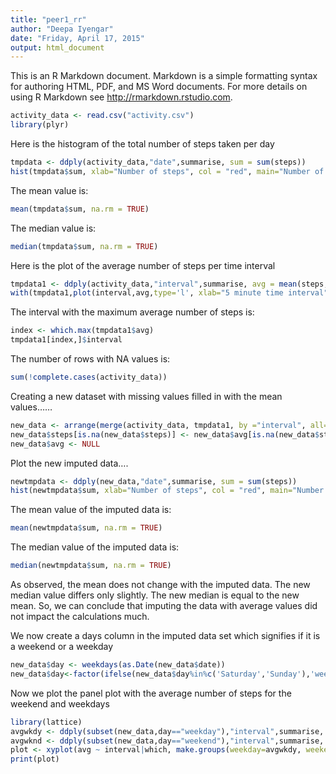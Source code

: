 ```yaml
---
title: "peer1_rr"
author: "Deepa Iyengar"
date: "Friday, April 17, 2015"
output: html_document
---
```


This is an R Markdown document. Markdown is a simple formatting syntax for authoring HTML, PDF, and MS Word documents. For more details on using R Markdown see <http://rmarkdown.rstudio.com>.


```r
activity_data <- read.csv("activity.csv")
library(plyr)
```
Here is the histogram of the total number of steps taken per day

```r
tmpdata <- ddply(activity_data,"date",summarise, sum = sum(steps))
hist(tmpdata$sum, xlab="Number of steps", col = "red", main="Number of steps per day")
```

The mean value is:

```r
mean(tmpdata$sum, na.rm = TRUE)
```
The median value is:

```r
median(tmpdata$sum, na.rm = TRUE)
```
Here is the plot of the average number of steps per time interval
```r
tmpdata1 <- ddply(activity_data,"interval",summarise, avg = mean(steps, na.rm=TRUE))
with(tmpdata1,plot(interval,avg,type='l', xlab="5 minute time interval",ylab="Average steps"))
```

The interval with the maximum average number of steps is:
``` r
index <- which.max(tmpdata1$avg)
tmpdata1[index,]$interval
```
The number of rows with NA values is:
``` r
sum(!complete.cases(activity_data))
```
Creating a new dataset with missing values filled in with the mean values......
``` r
new_data <- arrange(merge(activity_data, tmpdata1, by ="interval", all=TRUE), date)
new_data$steps[is.na(new_data$steps)] <- new_data$avg[is.na(new_data$steps)]
new_data$avg <- NULL
```
Plot the new imputed data....
``` r
newtmpdata <- ddply(new_data,"date",summarise, sum = sum(steps))
hist(newtmpdata$sum, xlab="Number of steps", col = "red", main="Number of steps per day (imputed data)")
```

The mean value of the imputed data is:

```r
mean(newtmpdata$sum, na.rm = TRUE)
```
The median value of the imputed data is:

```r
median(newtmpdata$sum, na.rm = TRUE)
```

As observed, the mean does not change with the imputed data. The new median value differs only slightly. The new median is equal to the new mean. So, we can conclude that imputing the data with average values did not impact the calculations much.

We now create a days column in the imputed data set which signifies if it is a weekend or a weekday
```r
new_data$day <- weekdays(as.Date(new_data$date))
new_data$day<-factor(ifelse(new_data$day%in%c('Saturday','Sunday'),'weekend','weekday'))
```

Now we plot the panel plot with the average number of steps for the weekend and weekdays 
```r
library(lattice)
avgwkdy <- ddply(subset(new_data,day=="weekday"),"interval",summarise, avg = mean(steps, na.rm=TRUE))
avgwknd <- ddply(subset(new_data,day=="weekend"),"interval",summarise, avg = mean(steps, na.rm=TRUE))
plot <- xyplot(avg ~ interval|which, make.groups(weekday=avgwkdy, weekend=avgwknd),xlab = "interval", ylab="average steps", type = "l",main = "Average Steps by Interval", layout = c(1, 2))
print(plot)
```

                        

